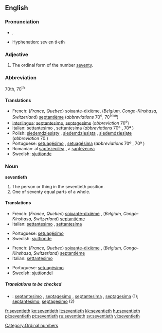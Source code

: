 ==English==

===Pronunciation===
* {{IPA|/ˈsɛvntiəθ/}}, {{SAMPA|/"sEvnti@T/}}
* Hyphenation: sev·en·ti·eth

===Adjective===
{{en-adj-notcomp}}

# The ordinal form of the number [[seventy]].

===Abbreviation===
70th, 70<sup>th</sup>

====Translations====
{{top}}
* French: (''France, Quebec'') [[soixante-dixième]], (''Belgium, Congo-Kinshasa, Switzerland'') [[septantième]] (''abbreviations'' 70<sup>e</sup>, 70<sup>ème</sup>)<!--Belgium, Switzerland, Congo-Kinshasa verified by Paul G on 2006-05-23-->
* [[Interlingua]]: [[septantesime]], [[septagesime]] (''abbreviation'' 70<sup>e</sup>)
* Italian: [[settantesimo]] {{m}}, [[settantesima]] {{f}} (''abbreviations'' 70º<!--note: this a superscript "o", not a degree symbol--> {{m}}, 70ª {{f}})
* Polish: [[siedemdziesiąty]] {{m}}, [[siedemdziesiąta]] {{f}}, [[siedemdziesiąte]] {{n}} (''abbreviation'' 70.)
* Portuguese: [[setuagésimo]] {{m}}, [[setuagésima]] {{f}} (''abbreviations'' 70º<!--note: this a superscript "o", not a degree symbol--> {{m}}, 70ª {{f}})
* Romanian: al [[şaptezecilea]] {{m}}, a [[şaptezecea]] {{f}}
* Swedish: [[sjuttionde]]
{{bottom}}

===Noun===
'''seventieth'''

# The person or thing in the seventieth position.
# One of seventy equal parts of a whole.

====Translations====
{{trans-top|the person or thing in the seventieth position}}
* French: (''France, Quebec'') [[soixante-dixième]] {{m|f}}, (''Belgium, Congo-Kinshasa, Switzerland'') [[septantième]] {{m|f}}<!--Belgium, Switzerland, Congo-Kinshasa verified by Paul G on 2006-05-23-->
* Italian: [[settantesimo]] {{m}}, [[settantesima]] {{f}}
{{trans-mid}}
* Portuguese: [[setuagésimo]] {{m}}
* Swedish: [[sjuttionde]] {{c}}
{{trans-bottom}}

{{trans-top|one of seventy equal parts of a whole}}
* French: (''France, Quebec'') [[soixante-dixième]] {{m}}, (''Belgium, Congo-Kinshasa, Switzerland'') [[septantième]] {{m}} <!--Belgium, Switzerland, Congo-Kinshasa verified by Paul G on 2006-05-23-->
* Italian: [[settantesimo]] {{m}}
{{trans-mid}}
* Portuguese: [[setuagésimo]] {{m}}
* Swedish: [[sjuttiondel]] {{c}}
{{trans-bottom}}

=====Translations to be checked=====
{{checktrans}}
* {{ttbc|Interlingua}}: [[septantesimo]] {{m}}, [[septagesimo]] {{m}}, [[septantesima]] {{f}}, [[septagesima]] {{f}} (1); [[septantesimo]], [[septagesimo]] (2)

[[Category:Ordinal numbers]]

[[fr:seventieth]]
[[ko:seventieth]]
[[it:seventieth]]
[[kk:seventieth]]
[[hu:seventieth]]
[[pl:seventieth]]
[[pt:seventieth]]
[[ru:seventieth]]
[[sv:seventieth]]
[[vi:seventieth]]